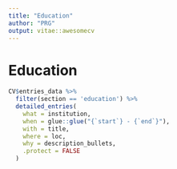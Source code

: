 ```yaml
---
title: "Education"
author: "PRG"
output: vitae::awesomecv
---
```


# Education
```r
CV$entries_data %>% 
  filter(section == 'education') %>%
  detailed_entries(
    what = institution,
    when = glue::glue("{`start`} - {`end`}"),
    with = title,
    where = loc,
    why = description_bullets,
    .protect = FALSE
  )
```

